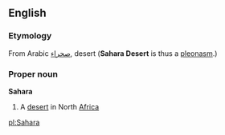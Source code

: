 ==English==
===Etymology===
From Arabic [[صحراء]], desert ('''Sahara Desert''' is thus a [[pleonasm]].)
===Proper noun===
'''Sahara'''
# A [[desert]] in North [[Africa]]

[[pl:Sahara]]